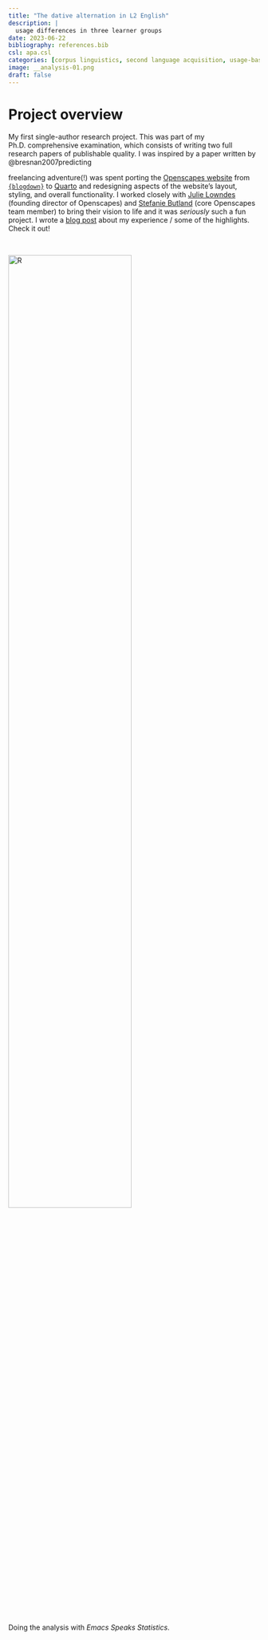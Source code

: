 ```yaml
---
title: "The dative alternation in L2 English"
description: |
  usage differences in three learner groups
date: 2023-06-22
bibliography: references.bib
csl: apa.csl
categories: [corpus linguistics, second language acquisition, usage-based linguistics]
image: __analysis-01.png
draft: false
---
```


<!-- [{{< fa laptop >}} Openscapes website](https://openscapes.org/){.btn target=_blank} [{{< fa brands github >}} source code](https://github.com/Openscapes/website-new){.btn target=_blank} [{{< fa blog >}} blogpost](../../posts/2023-08-01-openscapes-website/index.qmd){.btn target=_blank}  -->

<!-- <br> -->

# Project overview 

My first single-author research project. This was part of my Ph.D. comprehensive examination, which consists of writing two full research papers of publishable quality. I was inspired by a paper written by @bresnan2007predicting


freelancing adventure(!) was spent porting the [Openscapes website](https://openscapes.org/) from [`{blogdown}`](https://bookdown.org/yihui/blogdown/) to [Quarto](https://quarto.org/) and redesigning aspects of the website's layout, styling, and overall functionality. I worked closely with [Julie Lowndes](https://jules32.github.io/) (founding director of Openscapes) and [Stefanie Butland](https://stefaniebutland.netlify.app/) (core Openscapes team member) to bring their vision to life and it was *seriously* such a fun project. I wrote a [blog post](../../posts/2023-08-01-openscapes-website/index.qmd) about my experience / some of the highlights. Check it out!

<br>

<img class="img-styling" src="__analysis-01.png" alt="R" width="70%">

::: {.gray .center-text}
Doing the analysis with *Emacs Speaks Statistics*.
:::
